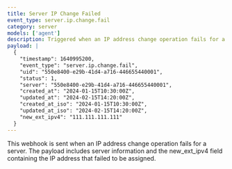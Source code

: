 ```yaml
---
title: Server IP Change Failed
event_type: server.ip.change.fail
category: server
models: ['agent']
description: Triggered when an IP address change operation fails for a server
payload: |
  {
    "timestamp": 1640995200,
    "event_type": "server.ip.change.fail",
    "uid": "550e8400-e29b-41d4-a716-446655440001",
    "status": 1,
    "server": "550e8400-e29b-41d4-a716-446655440001",
    "created_at": "2024-01-15T10:30:00Z",
    "updated_at": "2024-02-15T14:20:00Z",
    "created_at_iso": "2024-01-15T10:30:00Z",
    "updated_at_iso": "2024-02-15T14:20:00Z",
    "new_ext_ipv4": "111.111.111.111"
  }
---
```


This webhook is sent when an IP address change operation fails for a server. The payload includes server information and the new_ext_ipv4 field containing the IP address that failed to be assigned.